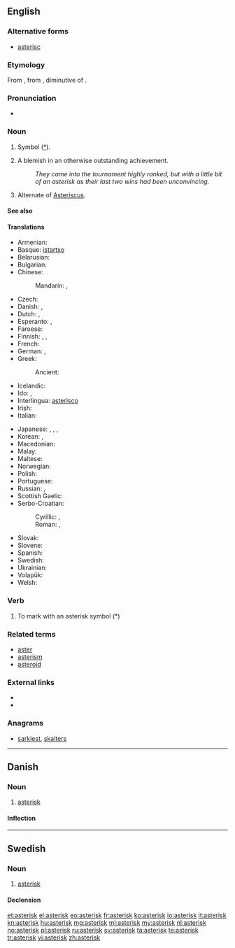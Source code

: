 {{also|Asterix}}
==English==

===Alternative forms===
* [[asterisc]]

===Etymology===
From {{etyl|LL.}} {{term|asteriscus}}, from {{etyl|grc}} {{term|ἀστερίσκος|tr=asteriskos|sc=polytonic||a little star, asterisk, used in manuscripts to mark passages}}, diminutive of {{term|ἀστήρ|tr=aster|sc=polytonic||a star}}.

===Pronunciation===
* {{audio|en-us-asterisk.ogg|Audio (US)}}

===Noun===
{{en-noun}}

# Symbol ([[*]]).
# {{context|sports|US}} A blemish in an otherwise outstanding achievement.
#: ''They came into the tournament highly ranked, but with a little bit of an asterisk as their last two wins had been unconvincing.''
# {{biology}} Alternate of [[Asteriscus]].

====See also====
{{typography marks}}

====Translations====
{{trans-top|symbol used to highlight words or sentences}}
* Armenian: {{t-|hy|աստղանիշ|tr=astġaniš}}
* Basque: [[istartxo]]
* Belarusian: {{t-|be|зорачка|f|tr=zóračka|sc=Cyrl}}
* Bulgarian: {{t-|bg|звездичка|f|tr=zvézdička|sc=Cyrl}}
* Chinese:
*: Mandarin: {{t|zh|星號|sc=Hani}}, {{t|zh|星号|tr=xīnghào|sc=Hani}}
* Czech: {{t-|cs|hvězdička|f}}
* Danish: {{t-|da|asterisk}}, {{t+|da|stjerne}}
* Dutch: {{t+|nl|asterisk|f}}, {{t+|nl|sterretje|n}}
* Esperanto: {{t-|eo|steleto|xs=Esperanto}},  {{t-|eo|asterisko|xs=Esperanto}}
* Faroese: {{t-|fo|asteriksur|m}}
* Finnish: {{t+|fi|asteriski}}, {{t+|fi|tähti}}, {{t-|fi|tähti-merkki}}
* French: {{t+|fr|astérisque|m}}
* German: {{t+|de|Sternchen|n}}, {{t+|de|Asterisk|m}}
* Greek: {{t+|el|αστερίσκος|m|tr=asterískos|sc=Grek}}
*: Ancient: {{tø|grc|ἀστερίσκος|m|xs=Ancient Greek}}
* Icelandic: {{t+|is|stjörnumerki|n}}
* Ido: {{t+|io|steleto|xs=Ido}},  {{t+|io|asterisko|xs=Ido}}
* Interlingua: [[asterisco]]
* Irish: {{t+|ga|réalta|f|xs=Irish}}
* Italian: {{t-|it|asterisco|m}}
{{trans-mid}}
* Japanese: {{t+|ja|アスタリスク|tr=asutarisuku}}, {{t-|ja|星印|tr=ほしじるし, hoshi jirushi}}, {{t-|ja|星号|tr=せいごう, seigō}}, {{t-|ja|スター|tr=sutā|sc=Jpan}}
* Korean: {{t+|ko|별표|tr=byeolpyo|sc=Kore}}, {{t-|ko|애스테리스크|tr=aeseuteriseukeu|sc=Kore}}
* Macedonian: {{t-|mk|ѕвездичка|f|tr=dzvézdička|sc=Cyrl}}
* Malay: {{t-|ms|tanda bintang}}
* Maltese: {{t-|mt|asteriks|xs=Maltese}}
* Norwegian: {{t+|no|asterisk}}
* Polish: {{t+|pl|gwiazdka|f}}
* Portuguese: {{t+|pt|asterisco|m}}
* Russian: {{t+|ru|звёздочка|f|tr=zvjózdočka|sc=Cyrl}}, {{t+|ru|астериск|m|tr=asterísk|sc=Cyrl}}
* Scottish Gaelic: {{t-|gd|reul|f}}
* Serbo-Croatian:
*: Cyrillic: {{t-|sh|звездица|f}}, {{t-|sh|астериск|m}}
*: Roman: {{t-|sh|zvezdica|f}}, {{t-|sh|asterisk|m}}
* Slovak: {{t-|sk|hviezdička|f}}
* Slovene: {{t-|sl|zvezdica|f}}
* Spanish: {{t+|es|asterisco|m}}
* Swedish: {{t+|sv|asterisk|c}}
* Ukrainian: {{t-|uk|зірочка|f|tr=zíročka|sc=Cyrl}}
* Volapük: {{t+|vo|stelül}}
* Welsh: {{t+|cy|seren|f|xs=Welsh}}
{{trans-bottom}}

===Verb===
{{en-verb}}

# To mark with an asterisk symbol (*)

===Related terms===
* [[aster]]
* [[asterism]]
* [[asteroid]]

===External links===
* {{R:Webster 1913}}
* {{R:Century 1911}}

===Anagrams===
* [[sarkiest#English|sarkiest]], [[skaiters#English|skaiters]]

----

==Danish==
{{wikipedia|lang=da}}

===Noun===
{{da-noun|en|er}}

# [[#English|asterisk]]

====Inflection====
{{da-noun-infl|en|er}}

----

==Swedish==

===Noun===
{{sv-noun|g=c}}

# [[#English|asterisk]]

====Declension====
{{sv-noun-reg-er}}

[[et:asterisk]]
[[el:asterisk]]
[[eo:asterisk]]
[[fr:asterisk]]
[[ko:asterisk]]
[[io:asterisk]]
[[it:asterisk]]
[[kn:asterisk]]
[[hu:asterisk]]
[[mg:asterisk]]
[[ml:asterisk]]
[[my:asterisk]]
[[nl:asterisk]]
[[no:asterisk]]
[[pl:asterisk]]
[[ru:asterisk]]
[[sv:asterisk]]
[[ta:asterisk]]
[[te:asterisk]]
[[tr:asterisk]]
[[vi:asterisk]]
[[zh:asterisk]]